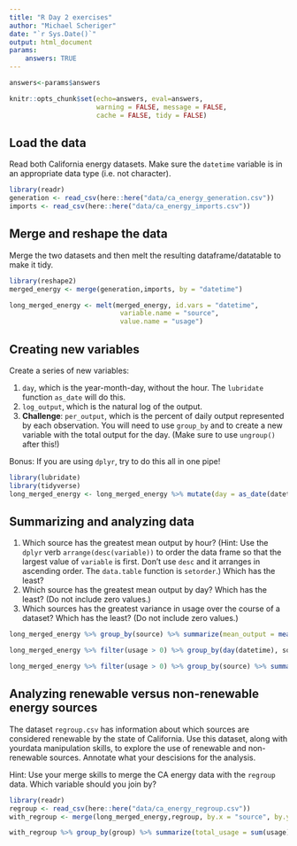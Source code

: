 ```yaml
---
title: "R Day 2 exercises"
author: "Michael Scheriger"
date: "`r Sys.Date()`"
output: html_document
params:
    answers: TRUE
---
```


```r
answers<-params$answers
```

```r
knitr::opts_chunk$set(echo=answers, eval=answers,
                      warning = FALSE, message = FALSE,
                      cache = FALSE, tidy = FALSE)
```


## Load the data

Read both California energy datasets. Make sure the `datetime` variable is in an appropriate data type (i.e. not character). 

```r
library(readr)
generation <- read_csv(here::here("data/ca_energy_generation.csv"))
imports <- read_csv(here::here("data/ca_energy_imports.csv"))
```


## Merge and reshape the data

Merge the two datasets and then melt the resulting dataframe/datatable to make it tidy.

```r
library(reshape2)
merged_energy <- merge(generation,imports, by = "datetime")

long_merged_energy <- melt(merged_energy, id.vars = "datetime", 
                            variable.name = "source", 
                            value.name = "usage")
```


## Creating new variables

Create a series of new variables: 

1. `day`, which is the year-month-day, without the hour. The `lubridate` function `as_date` will do this.
2. `log_output`, which is the natural log of the output.
3. **Challenge**: `per_output`, which is the percent of daily output represented by each observation. You will need to use `group_by` and to create a new variable with the total output for the day. (Make sure to use `ungroup()` after this!)

Bonus: If you are using `dplyr`, try to do this all in one pipe!

```r
library(lubridate)
library(tidyverse)
long_merged_energy <- long_merged_energy %>% mutate(day = as_date(datetime), log_output = log(usage)) %>% group_by(day) %>% mutate(total_daily_output = sum(usage, na.rm = T)) %>% ungroup() %>% mutate(per_output = usage/total_daily_output)
```


## Summarizing and analyzing data

1. Which source has the greatest mean output by hour? (Hint: Use the `dplyr` verb `arrange(desc(variable))` to order the data frame so that the largest value of `variable` is first. Don't use `desc` and it arranges in ascending order. The `data.table` function is `setorder`.) Which has the least?
2. Which source has the greatest mean output by day? Which has the least? (Do not include zero values.)
3. Which sources has the greatest variance in usage over the course of a dataset? Which has the least? (Do not include zero values.)

```r
long_merged_energy %>% group_by(source) %>% summarize(mean_output = mean(usage)) %>% arrange(desc(mean_output))

long_merged_energy %>% filter(usage > 0) %>% group_by(day(datetime), source) %>% summarize(daily_output = sum(usage)) %>% ungroup() %>% group_by(source) %>% summarize(mean_daily_output = mean(daily_output)) %>% arrange(desc(mean_daily_output))

long_merged_energy %>% filter(usage > 0) %>% group_by(source) %>% summarize(usage_variance = sd(usage)) %>% arrange(desc(usage_variance))

```


## Analyzing renewable versus non-renewable energy sources

The dataset `regroup.csv` has information about which sources are considered renewable by the state of California. Use this dataset, along with yourdata manipulation skills, to explore the use of renewable and non-renewable sources. Annotate what your descisions for the analysis.

Hint: Use your merge skills to merge the CA energy data with the `regroup` data. Which variable should you join by?

```r
library(readr)
regroup <- read_csv(here::here("data/ca_energy_regroup.csv"))
with_regroup <- merge(long_merged_energy,regroup, by.x = "source", by.y = "type", all = T)

with_regroup %>% group_by(group) %>% summarize(total_usage = sum(usage))
```

